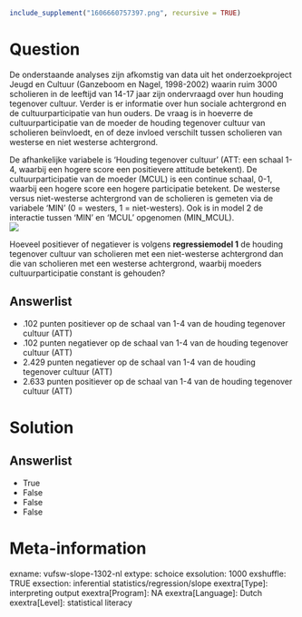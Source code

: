 ```r
include_supplement("1606660757397.png", recursive = TRUE)
```

Question
========
De onderstaande analyses zijn afkomstig van data uit het
onderzoekproject Jeugd en Cultuur (Ganzeboom en Nagel, 1998-2002) waarin
ruim 3000 scholieren in de leeftijd van 14-17 jaar zijn ondervraagd over
hun houding tegenover cultuur. Verder is er informatie over hun sociale
achtergrond en de cultuurparticipatie van hun ouders. De vraag is in
hoeverre de cultuurparticipatie van de moeder de houding tegenover
cultuur van scholieren beïnvloedt, en of deze invloed verschilt tussen
scholieren van westerse en niet westerse achtergrond.  
  
De afhankelijke variabele is ‘Houding tegenover cultuur’ (ATT: een
schaal 1-4, waarbij een hogere score een positievere attitude betekent).
De cultuurparticipatie van de moeder (MCUL) is een continue schaal, 0-1,
waarbij een hogere score een hogere participatie betekent. De westerse
versus niet-westerse achtergrond van de scholieren is gemeten via de
variabele ‘MIN’ (0 = westers, 1 = niet-westers). Ook is in model 2 de
interactie tussen ‘MIN’ en ‘MCUL’ opgenomen (MIN\_MCUL).  
![](1606660757397.png)
  
Hoeveel positiever of negatiever is volgens **regressiemodel 1** de
houding tegenover cultuur van scholieren met een niet-westerse
achtergrond dan die van scholieren met een westerse achtergrond, waarbij
moeders cultuurparticipatie constant is gehouden?

Answerlist
----------
* .102 punten positiever op de schaal van 1-4 van de houding tegenover
  cultuur (ATT)
* .102 punten negatiever op de schaal van 1-4 van de houding tegenover
  cultuur (ATT)
* 2.429 punten negatiever op de schaal van 1-4 van de houding tegenover
  cultuur (ATT)
* 2.633 punten positiever op de schaal van 1-4 van de houding tegenover
  cultuur (ATT)

Solution
========










Answerlist
----------
* True
* False
* False
* False

Meta-information
================
exname: vufsw-slope-1302-nl
extype: schoice
exsolution: 1000
exshuffle: TRUE
exsection: inferential statistics/regression/slope
exextra[Type]: interpreting output
exextra[Program]: NA
exextra[Language]: Dutch
exextra[Level]: statistical literacy

